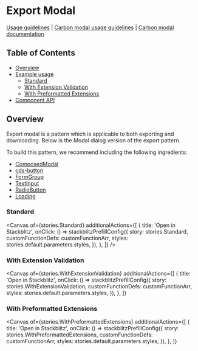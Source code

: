

# Export Modal

[Usage guidelines](https://pages.github.ibm.com/carbon/ibm-products/patterns/export/usage/)
|
[Carbon modal usage guidelines](https://www.carbondesignsystem.com/components/modal/usage)
|
[Carbon modal documentation](https://react.carbondesignsystem.com/?path=/docs/components-modal)

## Table of Contents

- [Overview](#overview)
- [Example usage](#example-usage)
  - [Standard](#standard)
  - [With Extension Validation](#with-extension-validation)
  - [With Preformatted Extensions](#with-preformatted-extensions)
- [Component API](#component-api)

## Overview

Export modal is a pattern which is applicable to both exporting and downloading.
Below is the Modal dialog version of the export pattern.

To build this pattern, we recommend including the following ingredients:

- [ComposedModal](https://react.carbondesignsystem.com/?path=/docs/components-composedmodal)
- [cds-button](https://react.carbondesignsystem.com/?path=/docs/components-button)
- [FormGroup](https://react.carbondesignsystem.com/?path=/docs/components-formgroup)
- [TextInput](https://react.carbondesignsystem.com/?path=/docs/components-textinput)
- [RadioButton](https://react.carbondesignsystem.com/?path=/docs/components-radiobutton)
- [Loading](https://react.carbondesignsystem.com/?path=/docs/components-loading)

### Standard

<Canvas
  of={stories.Standard}
  additionalActions={[
    {
      title: 'Open in Stackblitz',
      onClick: () =>
        stackblitzPrefillConfig({
          story: stories.Standard,
          customFunctionDefs: customFunctionArr,
          styles: stories.default.parameters.styles,
        }),
    },
  ]}
/>

### With Extension Validation

<Canvas
  of={stories.WithExtensionValidation}
  additionalActions={[
    {
      title: 'Open in Stackblitz',
      onClick: () =>
        stackblitzPrefillConfig({
          story: stories.WithExtensionValidation,
          customFunctionDefs: customFunctionArr,
          styles: stories.default.parameters.styles,
        }),
    },
  ]}
></Canvas>

### With Preformatted Extensions

<Canvas
  of={stories.WithPreformattedExtensions}
  additionalActions={[
    {
      title: 'Open in Stackblitz',
      onClick: () =>
        stackblitzPrefillConfig({
          story: stories.WithPreformattedExtensions,
          customFunctionDefs: customFunctionArr,
          styles: stories.default.parameters.styles,
        }),
    },
  ]}
></Canvas>
